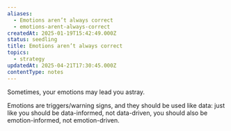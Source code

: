 ```yaml
---
aliases:
  - Emotions aren’t always correct
  - emotions-arent-always-correct
createdAt: 2025-01-19T15:42:49.000Z
status: seedling
title: Emotions aren’t always correct
topics:
  - strategy
updatedAt: 2025-04-21T17:30:45.000Z
contentType: notes
---
```

Sometimes, your emotions may lead you astray.

Emotions are triggers/warning signs, and they should be used like data: just like you should be data-informed, not data-driven, you should also be emotion-informed, not emotion-driven.
